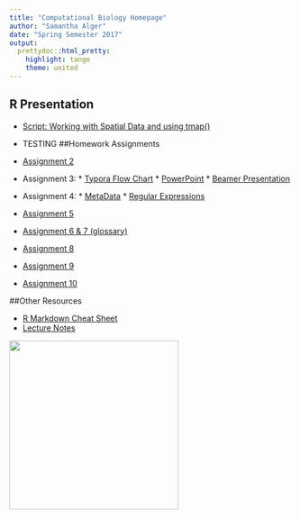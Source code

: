 ```yaml
---
title: "Computational Biology Homepage"
author: "Samantha Alger"
date: "Spring Semester 2017"
output: 
  prettydoc::html_pretty:
    highlight: tango
    theme: united
---
```


## R Presentation
* [Script: Working with Spatial Data and using tmap()](SpatialDataTutorial.html)
* TESTING
##Homework Assignments

* [Assignment 2](Assignment2.html)
* Assignment 3:
      * [Typora Flow Chart](Drawing_Diagrams_with_Markdown.html)
      * [PowerPoint](BeeVirusEcology.pdf)
      * [Beamer Presentation](ResearchTalk.pdf)
* Assignment 4:
      * [MetaData](Homework4.html)
      * [Regular Expressions](RegularExpressions_HW4.html)
* [Assignment 5](homework5.html)
* [Assignment 6 & 7 (glossary)](GlossaryHW6.html)
* [Assignment 8](HW8_dataAnalysis.html)
* [Assignment 9](HW9_ApplyingFunctions.html)
* [Assignment 10](HW10_ForLoops.html)


##Other Resources

* [R Markdown Cheat Sheet](https://www.rstudio.com/wp-content/uploads/2015/02/rmarkdown-cheatsheet.pdf)
* [Lecture Notes](lecture_notes.html)

<img src="beekeepers.JPG" width="300" height="300"/>
